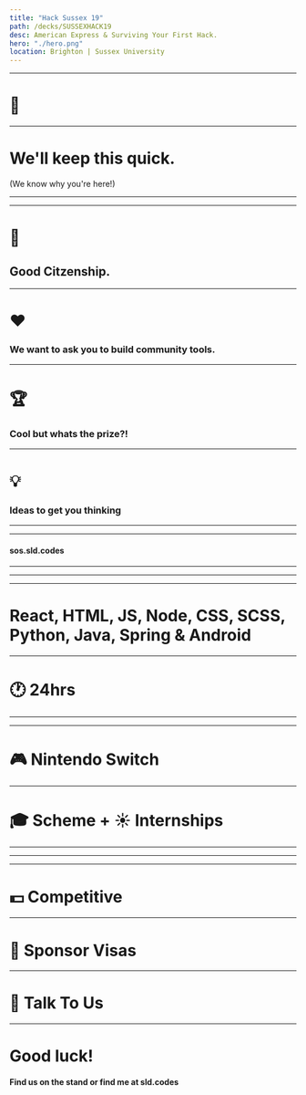 ```yaml
---
title: "Hack Sussex 19"
path: /decks/SUSSEXHACK19
desc: American Express & Surviving Your First Hack.
hero: "./hero.png"
location: Brighton | Sussex University
---
```




<Preload />
<Controls />


<PresImage image={AmericanExpress}/>

---
# 👋

---

# We'll keep this quick.

(We know why you're here!)

---

<PresImage image={Challenge}/>

---

# 💪

## Good Citzenship. 

---

# ❤️

### We want to ask you to build community tools. 

---

# 🏆

### Cool but whats the prize?!

---

# 💡

### Ideas to get you thinking

---

<PresImage image={FirstHack}/>

---

<PresImage image={SOS}/>

<h4 className="is-orange margin-0">sos.sld.codes</h4>

---

<PresImage image={TheTeam}/>

---

<PresImage image={Engineers}/>

---

<div class="container">

<h1>React, HTML, JS, Node, CSS, SCSS, Python, Java, Spring & Android</h1>

</div>

---

# 🕐 24hrs

---

<PresImage image={Esc}/>

---

# 🎮 Nintendo Switch

---

# 🎓 Scheme + ☀️ Internships

---

<PresImage image={Brighton}/>

---

<PresImage image={London}/>

---

# 💵 Competitive

---

# 🛂 Sponsor Visas

---

# 💬 Talk To Us

---

<Controls />

# Good luck!

<h4> Find us on the stand or find me at <span className="is-pink"> sld.codes </span> </h4>
